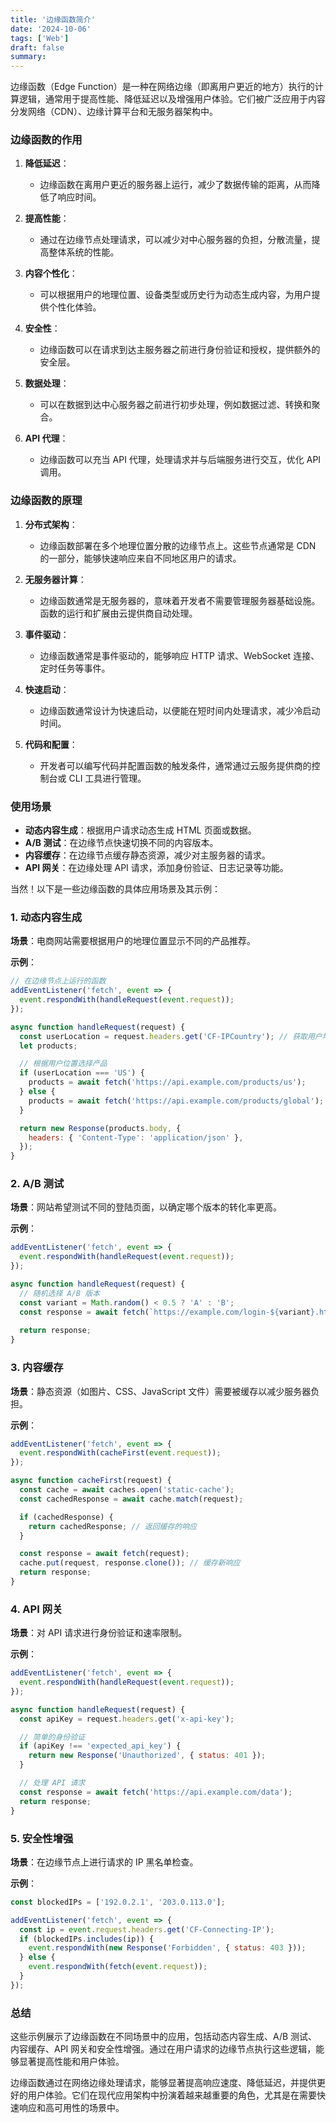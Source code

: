 ```yaml
---
title: '边缘函数简介'
date: '2024-10-06'
tags: ['Web']
draft: false
summary: 
---
```


边缘函数（Edge Function）是一种在网络边缘（即离用户更近的地方）执行的计算逻辑，通常用于提高性能、降低延迟以及增强用户体验。它们被广泛应用于内容分发网络（CDN）、边缘计算平台和无服务器架构中。

### 边缘函数的作用

1. **降低延迟**：
   - 边缘函数在离用户更近的服务器上运行，减少了数据传输的距离，从而降低了响应时间。

2. **提高性能**：
   - 通过在边缘节点处理请求，可以减少对中心服务器的负担，分散流量，提高整体系统的性能。

3. **内容个性化**：
   - 可以根据用户的地理位置、设备类型或历史行为动态生成内容，为用户提供个性化体验。

4. **安全性**：
   - 边缘函数可以在请求到达主服务器之前进行身份验证和授权，提供额外的安全层。

5. **数据处理**：
   - 可以在数据到达中心服务器之前进行初步处理，例如数据过滤、转换和聚合。

6. **API 代理**：
   - 边缘函数可以充当 API 代理，处理请求并与后端服务进行交互，优化 API 调用。

### 边缘函数的原理

1. **分布式架构**：
   - 边缘函数部署在多个地理位置分散的边缘节点上。这些节点通常是 CDN 的一部分，能够快速响应来自不同地区用户的请求。

2. **无服务器计算**：
   - 边缘函数通常是无服务器的，意味着开发者不需要管理服务器基础设施。函数的运行和扩展由云提供商自动处理。

3. **事件驱动**：
   - 边缘函数通常是事件驱动的，能够响应 HTTP 请求、WebSocket 连接、定时任务等事件。

4. **快速启动**：
   - 边缘函数通常设计为快速启动，以便能在短时间内处理请求，减少冷启动时间。

5. **代码和配置**：
   - 开发者可以编写代码并配置函数的触发条件，通常通过云服务提供商的控制台或 CLI 工具进行管理。

### 使用场景

- **动态内容生成**：根据用户请求动态生成 HTML 页面或数据。
- **A/B 测试**：在边缘节点快速切换不同的内容版本。
- **内容缓存**：在边缘节点缓存静态资源，减少对主服务器的请求。
- **API 网关**：在边缘处理 API 请求，添加身份验证、日志记录等功能。

当然！以下是一些边缘函数的具体应用场景及其示例：

### 1. 动态内容生成

**场景**：电商网站需要根据用户的地理位置显示不同的产品推荐。

**示例**：
```javascript
// 在边缘节点上运行的函数
addEventListener('fetch', event => {
  event.respondWith(handleRequest(event.request));
});

async function handleRequest(request) {
  const userLocation = request.headers.get('CF-IPCountry'); // 获取用户地理位置
  let products;

  // 根据用户位置选择产品
  if (userLocation === 'US') {
    products = await fetch('https://api.example.com/products/us');
  } else {
    products = await fetch('https://api.example.com/products/global');
  }

  return new Response(products.body, {
    headers: { 'Content-Type': 'application/json' },
  });
}
```

### 2. A/B 测试

**场景**：网站希望测试不同的登陆页面，以确定哪个版本的转化率更高。

**示例**：
```javascript
addEventListener('fetch', event => {
  event.respondWith(handleRequest(event.request));
});

async function handleRequest(request) {
  // 随机选择 A/B 版本
  const variant = Math.random() < 0.5 ? 'A' : 'B';
  const response = await fetch(`https://example.com/login-${variant}.html`);
  
  return response;
}
```

### 3. 内容缓存

**场景**：静态资源（如图片、CSS、JavaScript 文件）需要被缓存以减少服务器负担。

**示例**：
```javascript
addEventListener('fetch', event => {
  event.respondWith(cacheFirst(event.request));
});

async function cacheFirst(request) {
  const cache = await caches.open('static-cache');
  const cachedResponse = await cache.match(request);

  if (cachedResponse) {
    return cachedResponse; // 返回缓存的响应
  }

  const response = await fetch(request);
  cache.put(request, response.clone()); // 缓存新响应
  return response;
}
```

### 4. API 网关

**场景**：对 API 请求进行身份验证和速率限制。

**示例**：
```javascript
addEventListener('fetch', event => {
  event.respondWith(handleRequest(event.request));
});

async function handleRequest(request) {
  const apiKey = request.headers.get('x-api-key');

  // 简单的身份验证
  if (apiKey !== 'expected_api_key') {
    return new Response('Unauthorized', { status: 401 });
  }

  // 处理 API 请求
  const response = await fetch('https://api.example.com/data');
  return response;
}
```

### 5. 安全性增强

**场景**：在边缘节点上进行请求的 IP 黑名单检查。

**示例**：
```javascript
const blockedIPs = ['192.0.2.1', '203.0.113.0'];

addEventListener('fetch', event => {
  const ip = event.request.headers.get('CF-Connecting-IP');
  if (blockedIPs.includes(ip)) {
    event.respondWith(new Response('Forbidden', { status: 403 }));
  } else {
    event.respondWith(fetch(event.request));
  }
});
```

### 总结
这些示例展示了边缘函数在不同场景中的应用，包括动态内容生成、A/B 测试、内容缓存、API 网关和安全性增强。通过在用户请求的边缘节点执行这些逻辑，能够显著提高性能和用户体验。

边缘函数通过在网络边缘处理请求，能够显著提高响应速度、降低延迟，并提供更好的用户体验。它们在现代应用架构中扮演着越来越重要的角色，尤其是在需要快速响应和高可用性的场景中。